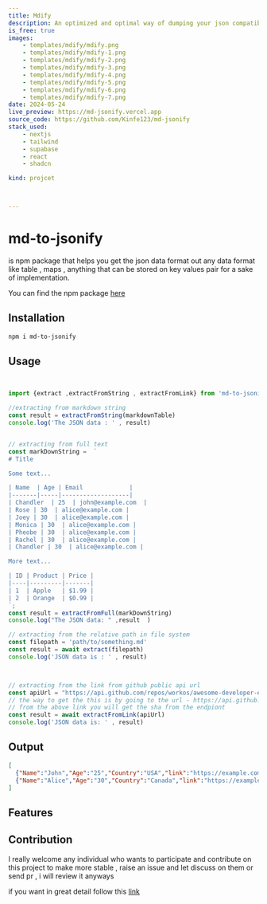 ```yaml
---
title: Mdify
description: An optimized and optimal way of dumping your json compatible data from markdown data store content
is_free: true
images:
    - templates/mdify/mdify.png
    - templates/mdify/mdify-1.png
    - templates/mdify/mdify-2.png
    - templates/mdify/mdify-3.png
    - templates/mdify/mdify-4.png
    - templates/mdify/mdify-5.png
    - templates/mdify/mdify-6.png
    - templates/mdify/mdify-7.png
date: 2024-05-24
live_preview: https://md-jsonify.vercel.app
source_code: https://github.com/Kinfe123/md-jsonify
stack_used:
    - nextjs
    - tailwind
    - supabase
    - react
    - shadcn

kind: projcet



---
```

# md-to-jsonify

is npm package that helps you get the json data format out any data format like table , maps , anything that can be stored on key values pair for a sake of implementation.

You can find the npm package [here](https://github.com/Kinfe123/md-to-jsonify)


## Installation

```bash
npm i md-to-jsonify
```



## Usage

```jsx


import {extract ,extractFromString , extractFromLink} from 'md-to-jsonify'

//extracting from markdown string
const result = extractFromString(markdownTable)
console.log('The JSON data : ' , result)


// extracting from full text
const markDownString =  `
# Title

Some text...

| Name  | Age | Email             |
|-------|-----|-------------------|
| Chandler  | 25  | john@example.com  |
| Rose | 30  | alice@example.com |
| Joey | 30  | alice@example.com |
| Monica | 30  | alice@example.com |
| Pheobe | 30  | alice@example.com |
| Rachel | 30  | alice@example.com |
| Chandler | 30  | alice@example.com |

More text...

| ID | Product | Price |
|----|---------|-------|
| 1  | Apple   | $1.99 |
| 2  | Orange  | $0.99 |
`;
const result = extractFromFull(markDownString)
console.log("The JSON data: " ,result  )

// extracting from the relative path in file system
const filepath = 'path/to/something.md'
const result = await extract(filepath)
console.log('JSON data is : ' , result)



// extracting from the link from github public api url
const apiUrl = "https://api.github.com/repos/workos/awesome-developer-experience/git/blobs/{sha}"
// the way to get the this is by going to the url - https://api.github.com/repos/workos/awesome-developer-experience/git/trees/master
// from the above link you will get the sha from the endpiont
const result = await extractFromLink(apiUrl)
console.log('JSON data is: ' , result)
```
## Output

```json
[
  {"Name":"John","Age":"25","Country":"USA","link":"https://example.com/john","Website":"John's Website"},
  {"Name":"Alice","Age":"30","Country":"Canada","link":"https://example.com/alice","Website":"Alice's Website"}
]
```


## Features



## Contribution

I really welcome any individual who wants to participate and contribute on this project to make more stable , raise an issue and let discuss on them or send pr , i will review it anyways

if you want in great detail follow this [link](./CONTRIBUTING.md)
